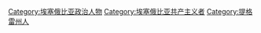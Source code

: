 [[Category:埃塞俄比亚政治人物|Category:埃塞俄比亚政治人物]]
[[Category:埃塞俄比亚共产主义者|Category:埃塞俄比亚共产主义者]]
[[Category:提格雷州人|Category:提格雷州人]]